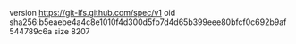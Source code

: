 version https://git-lfs.github.com/spec/v1
oid sha256:b5eaebe4a4c8e1010f4d300d5fb7d4d65b399eee80bfcf0c692b9af544789c6a
size 8207
